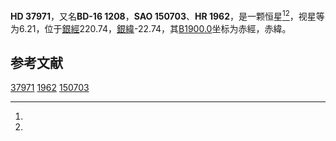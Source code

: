 {{Starbox begin
| name = HD 37971
}}
{{Starbox observe
| epoch = [[J2000.0|J2000.0]]
| constell = {{星座名待查}}<ref name=SIMBAD>{{cite web
 | url=http://simbad.u-strasbg.fr/simbad/sim-id?Ident=HR+1962
 | title =Pulsating variable Star
 | publisher=Centre de Données astronomiques de Strasbourg
 | work=SIMBAD
 | accessdate=2012-07-13}}</ref><ref name=DATA>{{cite web
 | url=http://vizier.u-strasbg.fr/viz-bin/VizieR-5?-out.add=.&-source=5050&-corr=PK=HR&-out.max=9999&HR=1962
 | title=VizieR Detailed Page
 | accessdate=2012-07-13
 | archive-date=2016-03-05
 | archive-url=https://web.archive.org/web/20160305204034/http://vizier.u-strasbg.fr/viz-bin/VizieR-5?-out.add=.&-source=5050&-corr=PK=HR&-out.max=9999&HR=1962
 | dead-url=no
 }}</ref>
| 星官 = 
| ra = {{RA|5|41|41.5}}<ref name=SIMBAD /><ref name=DATA />
| dec = {{DEC|-16|43|32}}<ref name=SIMBAD /><ref name=DATA />
| appmag_v = 6.21<ref name=SIMBAD /><ref name=DATA />
}}
{{Starbox character
| class = B3IVp<ref name=SIMBAD /><ref name=DATA />
| b-v = -0.13<ref name=SIMBAD /><ref name=DATA />
| u-b = <ref name=SIMBAD /><ref name=DATA />
| r-i = <ref name=SIMBAD /><ref name=DATA />
| variable = 
}}
{{Starbox astrometry
| radial_v = 
| prop_mo_ra = 16
| parallax = 
| p_error = 
}}
{{Starbox catalog
| names =BD-16 1208，[[SAO星表|SAO]] 150703，[[HD星表|HD]] 37971，[[HR星表|HR]] 1962}}
{{Starbox reference |Simbad=HR+1962}}
{{Starbox end}}

'''HD 37971'''，又名'''BD-16 1208'''，'''SAO 150703'''、'''HR 1962'''，是一颗恒星<ref name=SIMBAD /><ref name=DATA />，视星等为6.21，位于[[銀道座標系|銀經]]220.74，[[銀道座標系|銀緯]]-22.74，其[[B1900.0|B1900.0]]坐标为赤經{{RA|5|37|14.2}}，赤緯{{DEC|-16|-22.74|33}}。

== 参考文献 ==
{{reflist}}

{{star-stub}}

[[Category:HD和HDE天體|37971]]
[[Category:HR天體|1962]]
[[Category:SAO天體|150703]]